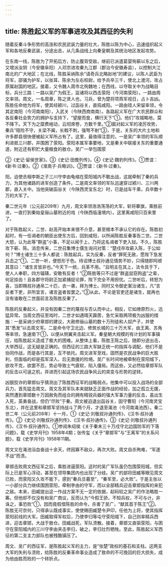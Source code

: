 ```yaml
---
---
---
```

title: 陈胜起义军的军事进攻及其西征的失利
---



随着反秦斗争形势的高涨和农民武装力量的壮大，陈胜以陈为中心，迅速组织起义军和各地反秦武装，分途出击，从几条战线上向秦皇朝及其统治地区发起攻势。

在东南一线，陈胜为了开拓后方，防止腹背受敌，继前已派遣葛婴徇蕲以东之后，又增派汝阴（今安徽阜阳）人邓宗进攻秦九江郡（郡治今安徽寿县），以控制大江南北的广大地区；在北线，陈胜采纳陈余“请奇兵北略赵地”的建议，以陈人武臣为将军，邵骚为护军，以张耳、陈余为左右校尉，给予兵卒三千，使北上渡河，攻占原属赵国的地区。接着，又令魏人周市北徇魏地；在西线，以夺取关中为战略目标，兵分三路：一路以吴广为假王，监诸将以西击荥阳（今河南荥阳）。一路由周文率领。周文，一名周章，陈之贤人也，习兵，曾为楚将项燕军视日，占卜吉凶。陈胜任命他为将军，使其经颍川，过函谷关，直捣咸阳。一路由铚人宋留率领，令其定南阳（今河南南阳），入武关（今陕西商南南）。各路起义军在广大农民群众和各反秦社会势力的拥护与支持下，“望屋而食，横行天下”①。他们“攻城略地，莫不降下。天下为之糜费嵦动，云彻席卷，方数千里。”②面对起义军的凌厉攻势，秦兵“阻险不守，关梁不阖，长戟不刺，强弩不射”③，于是，关东的大片土地和许多郡县很快便被起义军所占有了。这里，最值得注意的，一是吴广率领的军队顺利进抵三川郡，并围困了荥阳。荥阳本属军事要地，又是秦关中联接关东的重要通道，附近还有积贮大量粮食的敖仓。吴广一举包围荥

②《史记·留侯世家》。③《史记·田儋列传》。④《史记·魏豹列传》。①贾谊：《新书·过秦》。②《淮南子·兵略训》。③贾谊：《新书·过秦》。

阳，迫使丞相李斯之子三川守李由龟缩在荥阳城内不敢出战，这就牵制了秦的兵力，为其他诸路的进军创造了条件。二是周文率领的军队迅速穿过颍川、三川两郡，直入关中。当他突破函谷关（今陕西灵宝东北）时，已是战车千乘，兵卒数十万的大军了。

秦二世元年（公元前209年）九月，周文率领浩浩荡荡的大军，斩将搴旗，乘胜前进，一直打到秦始皇骊山墓附近的戏（今陕西临潼境内）。这里离咸阳只百来里了。

对于陈胜起义，二世、赵高开始本来很不介意，甚至根本不承认它的存在。陈胜初起时，有一任谒者的朝臣出使东方后，回到咸阳，以所闻陈胜反秦事告二世。二世大怒，认为此等“群盗”小事，不足以闻于上，乃将这名谒者下吏入狱。不久，陈胜攻下蕲、陈。消息传来，二世召集博士儒生询问对策：“楚戍卒攻蕲入陈，于公如何？”博士诸生三十多人都说：陈胜起兵，实为反秦，反者“罪死无赦，愿陛下急发兵击之”①。二世一听，便怒形于色。待诏博士叔孙通见情势不妙，只得随即阿顺其意曰：“诸生言皆非也。”今天下一统，兵革不用。“且明主在其上，法令具于下，使人人奉职，四方辐辏，安敢有反者！”②陈胜等只不过是“群盗鼠窃狗盗”之辈，何足挂齿！且各郡守将尉正加紧捕捉论罪，陛下完全不用担忧。二世听后，转怒为喜，当即赐叔孙通帛二十匹，衣一袭，拜为博士。同时又令御史案治诸生，凡“言反者下吏，非所宜言，诸言盗者皆罢之。”③从此，不论是官吏还是诸生，就再也没有谁敢在二世面前言及陈胜反秦了。

陈胜的反秦起义，并没有因秦二世的蔑视与否认而中止。相反，它如燎原烈火，迅猛异常。当周文西征至戏时，二世才如遇晴天霹雳，急忙采取两项极为凶狠的措施：一是采纳少府章邯的建议，大赦修骊山墓的数十万刑徒和人奴产子，并使其“悉发”以击周文军。二是命令守卫北边、修筑长城的三十万大军，由王离、苏角等率领，急速南下①，以便从侧翼夹击起义军。秦皇朝大规模的有计划的军事镇压，给陈胜起义造成了极大的困难。从整体上看，陈胜王陈之后，随即分途出击，大举西征，这无疑是正确的。但西征的三路大军缺乏统一的指挥与调配，他们不是协同作战，而是各行其是，互不依托。周文进军至戏，固然是农民战争的巨大胜利，但面临的却是孤军深入、后无救援的险境。吴广长时间地被牵制在荥阳城下，欲攻不克，欲罢不忍，势必导致士气疲软，陷入僵局。而这些，又必然给章邯军队的反击以可逞之机，并进而引起这场农民战争风云的突变与形势的逆转。

凶狠狡诈的章邯似乎猜测出了陈胜西征军的战略弱点。他集中可以投入战场的全部兵力，首先猛击周文。周文及其军队本来就缺乏正面作战的经验，加之孤立无援，突然遭到章邯数十万因赦免而组合的拥有精锐兵器的强大军事力量的反击，虽出生入死，英勇奋战，但仍“尽败”于秦。周文被迫退出函谷关，固守曹阳（今河南灵宝东北），并在这里和章邯军坚持战斗了两个月，才退至渑池（今河南渑池西）。秦二世二年（公元前208年）十一月，①《史记·刘敬叔孙通列传》、《汉书·叔孙通传》。②《史记·刘敬叔孙通列传》、《汉书·叔孙通传》。③《史记·刘敬叔孙通列传》、《汉书·叔孙通传》。①参阅朱绍侯《关于秦末三十万戍守北边国防军的下落问题》，载《史学月刊》1958年4期；张传玺《关于“章邯军”与“王离军”的关系问题》，载《史学月刊》1958年11期。

周文又在渑池浴血奋战十余天，终因寡不敌众，再次大败。周文自杀殉难，“军遂不战”而溃。

章邯击败周文西征军之后，乘胜进逼荥阳。这时的吴广军队虽仍包围荥阳城，但实际上已是军心浮动，甚至在领导集团内也出现了分歧。吴广的部将田臧等眼见周文已败，而荥阳又久攻不能下，感到“秦兵旦暮至”，“秦军至，必大败”。于是主张以一小部分兵力继续围困荥阳，牵制李由的守军，而以全部精兵迎击章邯指挥的来犯之敌。本来，田臧提出这一作战方案不无一定的依据，起码较之吴广的作法略胜一筹。但他却不仅没有和吴广商议，反而认为“今假王骄，不知兵权，不可与计，非诛之，事恐败”①，因而竟假借陈胜的命令，杀害了吴广，“献其首于陈王”②。陈胜无可奈何，只得承认既成事实，使使赐田臧楚令尹印，任他为上将，使其指挥荥阳前线的大军。田臧取得军权后，乃使李归等屯守荥阳城下，自己则率精兵西进，迎击章邯，大战于敖仓。田臧战死，军队溃散。接着，章邯又直驱荥阳，与困守在荥阳城内的三川守李由夹击李归，破之，李归壮烈牺牲。至此，陈胜起义军西征的第二支主力部队也被残酷镇压了。

周文、吴广的西征军，是陈胜起义军的主力，是“张楚”政权的基石和支柱。这两支大军的失利与溃败，给陈胜的反秦革命事业造成了致命的不可挽回的巨大损失，成为他由胜而败的一个转折点。